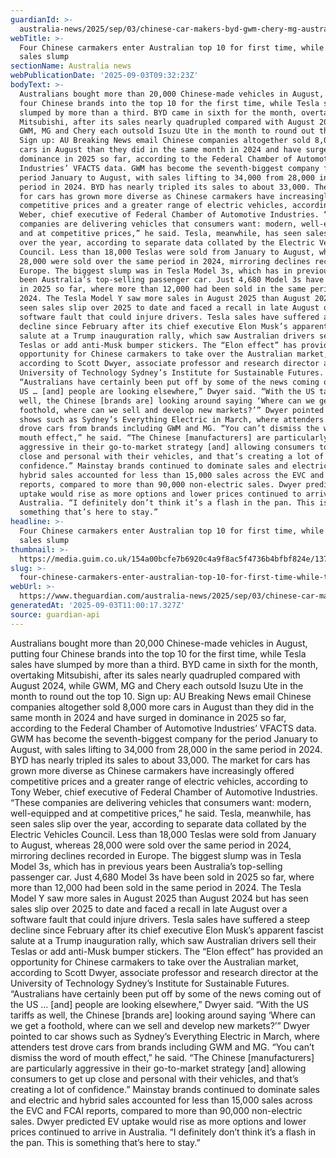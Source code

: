 ```yaml
---
guardianId: >-
  australia-news/2025/sep/03/chinese-car-makers-byd-gwm-chery-mg-australian-top-10-sales-tesla-slump
webTitle: >-
  Four Chinese carmakers enter Australian top 10 for first time, while Tesla
  sales slump
sectionName: Australia news
webPublicationDate: '2025-09-03T09:32:23Z'
bodyText: >-
  Australians bought more than 20,000 Chinese-made vehicles in August, putting
  four Chinese brands into the top 10 for the first time, while Tesla sales have
  slumped by more than a third. BYD came in sixth for the month, overtaking
  Mitsubishi, after its sales nearly quadrupled compared with August 2024, while
  GWM, MG and Chery each outsold Isuzu Ute in the month to round out the top 10.
  Sign up: AU Breaking News email Chinese companies altogether sold 8,000 more
  cars in August than they did in the same month in 2024 and have surged in
  dominance in 2025 so far, according to the Federal Chamber of Automotive
  Industries’ VFACTS data. GWM has become the seventh-biggest company for the
  period January to August, with sales lifting to 34,000 from 28,000 in the same
  period in 2024. BYD has nearly tripled its sales to about 33,000. The market
  for cars has grown more diverse as Chinese carmakers have increasingly offered
  competitive prices and a greater range of electric vehicles, according to Tony
  Weber, chief executive of Federal Chamber of Automotive Industries. “These
  companies are delivering vehicles that consumers want: modern, well-equipped
  and at competitive prices,” he said. Tesla, meanwhile, has seen sales slip
  over the year, according to separate data collated by the Electric Vehicles
  Council. Less than 18,000 Teslas were sold from January to August, whereas
  28,000 were sold over the same period in 2024, mirroring declines recorded in
  Europe. The biggest slump was in Tesla Model 3s, which has in previous years
  been Australia’s top-selling passenger car. Just 4,680 Model 3s have been sold
  in 2025 so far, where more than 12,000 had been sold in the same period in
  2024. The Tesla Model Y saw more sales in August 2025 than August 2024 but has
  seen sales slip over 2025 to date and faced a recall in late August over a
  software fault that could injure drivers. Tesla sales have suffered a steep
  decline since February after its chief executive Elon Musk’s apparent fascist
  salute at a Trump inauguration rally, which saw Australian drivers sell their
  Teslas or add anti-Musk bumper stickers. The “Elon effect” has provided an
  opportunity for Chinese carmakers to take over the Australian market,
  according to Scott Dwyer, associate professor and research director at the
  University of Technology Sydney’s Institute for Sustainable Futures.
  “Australians have certainly been put off by some of the news coming out of the
  US … [and] people are looking elsewhere,” Dwyer said. “With the US tariffs as
  well, the Chinese [brands are] looking around saying ‘Where can we get a
  foothold, where can we sell and develop new markets?’” Dwyer pointed to car
  shows such as Sydney’s Everything Electric in March, where attenders test
  drove cars from brands including GWM and MG. “You can’t dismiss the word of
  mouth effect,” he said. “The Chinese [manufacturers] are particularly
  aggressive in their go-to-market strategy [and] allowing consumers to get up
  close and personal with their vehicles, and that’s creating a lot of
  confidence.” Mainstay brands continued to dominate sales and electric and
  hybrid sales accounted for less than 15,000 sales across the EVC and FCAI
  reports, compared to more than 90,000 non-electric sales. Dwyer predicted EV
  uptake would rise as more options and lower prices continued to arrive in
  Australia. “I definitely don’t think it’s a flash in the pan. This is
  something that’s here to stay.”
headline: >-
  Four Chinese carmakers enter Australian top 10 for first time, while Tesla
  sales slump
thumbnail: >-
  https://media.guim.co.uk/154a00bcfe7b6920c4a9f8ac5f4736b4bfbf824e/137_1362_4605_3684/500.jpg
slug: >-
  four-chinese-carmakers-enter-australian-top-10-for-first-time-while-tesla-sales-slump
webUrl: >-
  https://www.theguardian.com/australia-news/2025/sep/03/chinese-car-makers-byd-gwm-chery-mg-australian-top-10-sales-tesla-slump
generatedAt: '2025-09-03T11:00:17.327Z'
source: guardian-api
---
```

Australians bought more than 20,000 Chinese-made vehicles in August, putting four Chinese brands into the top 10 for the first time, while Tesla sales have slumped by more than a third. BYD came in sixth for the month, overtaking Mitsubishi, after its sales nearly quadrupled compared with August 2024, while GWM, MG and Chery each outsold Isuzu Ute in the month to round out the top 10. Sign up: AU Breaking News email Chinese companies altogether sold 8,000 more cars in August than they did in the same month in 2024 and have surged in dominance in 2025 so far, according to the Federal Chamber of Automotive Industries’ VFACTS data. GWM has become the seventh-biggest company for the period January to August, with sales lifting to 34,000 from 28,000 in the same period in 2024. BYD has nearly tripled its sales to about 33,000. The market for cars has grown more diverse as Chinese carmakers have increasingly offered competitive prices and a greater range of electric vehicles, according to Tony Weber, chief executive of Federal Chamber of Automotive Industries. “These companies are delivering vehicles that consumers want: modern, well-equipped and at competitive prices,” he said. Tesla, meanwhile, has seen sales slip over the year, according to separate data collated by the Electric Vehicles Council. Less than 18,000 Teslas were sold from January to August, whereas 28,000 were sold over the same period in 2024, mirroring declines recorded in Europe. The biggest slump was in Tesla Model 3s, which has in previous years been Australia’s top-selling passenger car. Just 4,680 Model 3s have been sold in 2025 so far, where more than 12,000 had been sold in the same period in 2024. The Tesla Model Y saw more sales in August 2025 than August 2024 but has seen sales slip over 2025 to date and faced a recall in late August over a software fault that could injure drivers. Tesla sales have suffered a steep decline since February after its chief executive Elon Musk’s apparent fascist salute at a Trump inauguration rally, which saw Australian drivers sell their Teslas or add anti-Musk bumper stickers. The “Elon effect” has provided an opportunity for Chinese carmakers to take over the Australian market, according to Scott Dwyer, associate professor and research director at the University of Technology Sydney’s Institute for Sustainable Futures. “Australians have certainly been put off by some of the news coming out of the US … [and] people are looking elsewhere,” Dwyer said. “With the US tariffs as well, the Chinese [brands are] looking around saying ‘Where can we get a foothold, where can we sell and develop new markets?’” Dwyer pointed to car shows such as Sydney’s Everything Electric in March, where attenders test drove cars from brands including GWM and MG. “You can’t dismiss the word of mouth effect,” he said. “The Chinese [manufacturers] are particularly aggressive in their go-to-market strategy [and] allowing consumers to get up close and personal with their vehicles, and that’s creating a lot of confidence.” Mainstay brands continued to dominate sales and electric and hybrid sales accounted for less than 15,000 sales across the EVC and FCAI reports, compared to more than 90,000 non-electric sales. Dwyer predicted EV uptake would rise as more options and lower prices continued to arrive in Australia. “I definitely don’t think it’s a flash in the pan. This is something that’s here to stay.”
